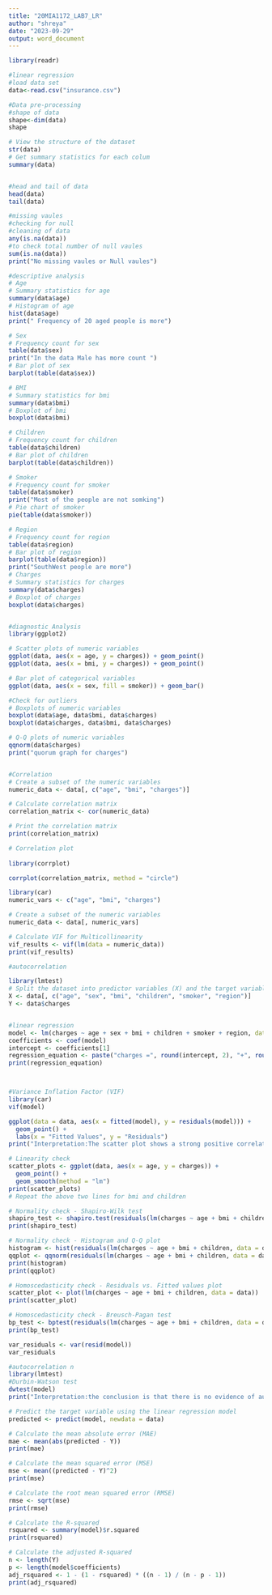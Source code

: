 ```yaml
---
title: "20MIA1172_LAB7_LR"
author: "shreya"
date: "2023-09-29"
output: word_document
---
```


```r
library(readr)

#linear regression 
#load data set 
data<-read.csv("insurance.csv")

#Data pre-processing
#shape of data 
shape<-dim(data)
shape

# View the structure of the dataset
str(data) 
# Get summary statistics for each colum
summary(data)    


#head and tail of data 
head(data)
tail(data)

#missing vaules 
#checking for null
#cleaning of data 
any(is.na(data))
#to check total number of null vaules 
sum(is.na(data))
print("No missing vaules or Null vaules")

#descriptive analysis 
# Age
# Summary statistics for age
summary(data$age)  
# Histogram of age
hist(data$age) 
print(" Frequency of 20 aged people is more")

# Sex
# Frequency count for sex
table(data$sex)
print("In the data Male has more count ")
# Bar plot of sex
barplot(table(data$sex))  

# BMI
# Summary statistics for bmi
summary(data$bmi)
# Boxplot of bmi
boxplot(data$bmi)  

# Children
# Frequency count for children
table(data$children)
# Bar plot of children
barplot(table(data$children))  

# Smoker
# Frequency count for smoker
table(data$smoker)
print("Most of the people are not somking")
# Pie chart of smoker
pie(table(data$smoker))  

# Region
# Frequency count for region
table(data$region)  
# Bar plot of region
barplot(table(data$region))  
print("SouthWest people are more")
# Charges
# Summary statistics for charges
summary(data$charges)  
# Boxplot of charges
boxplot(data$charges)


#diagnostic Analysis
library(ggplot2)

# Scatter plots of numeric variables
ggplot(data, aes(x = age, y = charges)) + geom_point()  
ggplot(data, aes(x = bmi, y = charges)) + geom_point()   

# Bar plot of categorical variables
ggplot(data, aes(x = sex, fill = smoker)) + geom_bar()  

#Check for outliers
# Boxplots of numeric variables
boxplot(data$age, data$bmi, data$charges)
boxplot(data$charges, data$bmi, data$charges)  

# Q-Q plots of numeric variables
qqnorm(data$charges)
print("quorum graph for charges")


#Correlation 
# Create a subset of the numeric variables
numeric_data <- data[, c("age", "bmi", "charges")]

# Calculate correlation matrix
correlation_matrix <- cor(numeric_data)

# Print the correlation matrix
print(correlation_matrix)

# Correlation plot
  
library(corrplot)

corrplot(correlation_matrix, method = "circle")

library(car)
numeric_vars <- c("age", "bmi", "charges")  

# Create a subset of the numeric variables
numeric_data <- data[, numeric_vars]

# Calculate VIF for Multicollinearity
vif_results <- vif(lm(data = numeric_data))
print(vif_results)

#autocorrelation

library(lmtest)
# Split the dataset into predictor variables (X) and the target variable (Y)
X <- data[, c("age", "sex", "bmi", "children", "smoker", "region")]
Y <- data$charges


#linear regression
model <- lm(charges ~ age + sex + bmi + children + smoker + region, data = data)
coefficients <- coef(model)
intercept <- coefficients[1]
regression_equation <- paste("charges =", round(intercept, 2), "+", round(coefficients[-1], 2))
print(regression_equation)



#Variance Inflation Factor (VIF) 
library(car)
vif(model)

ggplot(data = data, aes(x = fitted(model), y = residuals(model))) +
  geom_point() +
  labs(x = "Fitted Values", y = "Residuals")
print("Interpretation:The scatter plot shows a strong positive correlation between the number of residents and the number of fitted values, indicating that larger cities tend to have more fitted values.")

# Linearity check
scatter_plots <- ggplot(data, aes(x = age, y = charges)) + 
  geom_point() +
  geom_smooth(method = "lm")
print(scatter_plots)
# Repeat the above two lines for bmi and children

# Normality check - Shapiro-Wilk test
shapiro_test <- shapiro.test(residuals(lm(charges ~ age + bmi + children, data = data)))
print(shapiro_test)

# Normality check - Histogram and Q-Q plot
histogram <- hist(residuals(lm(charges ~ age + bmi + children, data = data)), breaks = 20)
qqplot <- qqnorm(residuals(lm(charges ~ age + bmi + children, data = data)))
print(histogram)
print(qqplot)

# Homoscedasticity check - Residuals vs. Fitted values plot
scatter_plot <- plot(lm(charges ~ age + bmi + children, data = data))
print(scatter_plot)

# Homoscedasticity check - Breusch-Pagan test
bp_test <- bptest(residuals(lm(charges ~ age + bmi + children, data = data)) ~ fitted(lm(charges ~ age + bmi + children, data = data)))
print(bp_test)

var_residuals <- var(resid(model))
var_residuals

#autocorrelation n
library(lmtest)
#Durbin-Watson test
dwtest(model)
print("Interpretation:the conclusion is that there is no evidence of autocorrelation in the residuals of your linear regression model.")

# Predict the target variable using the linear regression model
predicted <- predict(model, newdata = data)

# Calculate the mean absolute error (MAE)
mae <- mean(abs(predicted - Y))
print(mae)

# Calculate the mean squared error (MSE)
mse <- mean((predicted - Y)^2)
print(mse)

# Calculate the root mean squared error (RMSE)
rmse <- sqrt(mse)
print(rmse)

# Calculate the R-squared
rsquared <- summary(model)$r.squared
print(rsquared)

# Calculate the adjusted R-squared
n <- length(Y)
p <- length(model$coefficients)
adj_rsquared <- 1 - (1 - rsquared) * ((n - 1) / (n - p - 1))
print(adj_rsquared)

```

